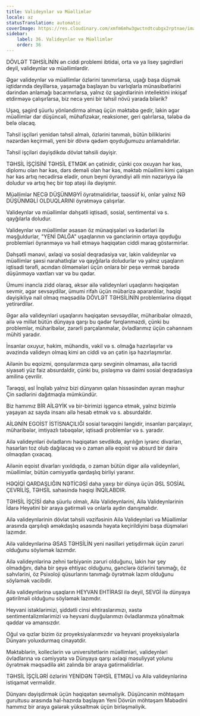 ```yaml
---
title: Valideynlər və Müəllimlər
locale: az
statusTranslation: automatic
coverImage: https://res.cloudinary.com/xmfm6mhw3gwctndtcubgx2rptnae/image/upload/v1740337243/small_cover_educacion_fundamental_a051170f1c.webp
sidebar:
    label: 36. Valideynlər və Müəllimlər
    order: 36
---
```

DÖVLƏT TƏHSİLİNİN ən ciddi problemi ibtidai, orta və ya lisey şagirdləri deyil, valideynlər və müəllimlərdir.

Əgər valideynlər və müəllimlər özlərini tanımırlarsa, uşağı başa düşmək iqtidarında deyillərsə, yaşamağa başlayan bu varlıqlarla münasibətlərini dərindən anlamağı bacarmırlarsa, yalnız öz şagirdlərinin intellektini inkişaf etdirməyə çalışırlarsa, biz necə yeni bir təhsil növü yarada bilərik?

Uşaq, şagird şüurlu yönləndirmə almaq üçün məktəbə gedir, lakin əgər müəllimlər dar düşüncəli, mühafizəkar, reaksioner, geri qalırlarsa, tələbə də belə olacaq.

Təhsil işçiləri yenidən təhsil almalı, özlərini tanımalı, bütün biliklərini nəzərdən keçirməli, yeni bir dövrə qədəm qoyduğumuzu anlamalıdırlar.

Təhsil işçiləri dəyişdikdə dövlət təhsili dəyişir.

TƏHSİL İŞÇİSİNİ TƏHSİL ETMƏK ən çətinidir, çünki çox oxuyan hər kəs, diplomu olan hər kəs, dərs deməli olan hər kəs, məktəb müəllimi kimi çalışan hər kəs artıq necədirsə elədir, onun beyni öyrəndiyi əlli min nəzəriyyə ilə doludur və artıq heç bir top atəşi ilə dəyişmir.

Müəllimlər NECƏ DÜŞÜNMƏYİ öyrətməlidirlər, təəssüf ki, onlar yalnız NƏ DÜŞÜNMƏLİ OLDUQLARINI öyrətməyə çalışırlar.

Valideynlər və müəllimlər dəhşətli iqtisadi, sosial, sentimental və s. qayğılarla doludur.

Valideynlər və müəllimlər əsasən öz münaqişələri və kədərləri ilə məşğuldurlar, "YENİ DALĞA" uşaqlarının və gənclərinin ortaya qoyduğu problemləri öyrənməyə və həll etməyə həqiqətən ciddi maraq göstərmirlər.

Dəhşətli mənəvi, əxlaqi və sosial deqradasiya var, lakin valideynlər və müəllimlər şəxsi narahatlıqlar və qayğılarla doludurlar və yalnız uşaqların iqtisadi tərəfi, acından ölməmələri üçün onlara bir peşə vermək barədə düşünməyə vaxtları var və bu qədər.

Ümumi inancla zidd olaraq, əksər ailə valideynləri uşaqlarını həqiqətən sevmir, əgər sevsəydilər, ümumi rifah üçün mübarizə aparardılar, həqiqi dəyişikliyə nail olmaq məqsədilə DÖVLƏT TƏHSİLİNİN problemlərinə diqqət yetirərdilər.

Əgər ailə valideynləri uşaqlarını həqiqətən sevsəydilər, müharibələr olmazdı, ailə və millət bütün dünyaya qarşı bu qədər fərqlənməzdi, çünki bu problemlər, müharibələr, zərərli parçalanmalar, övladlarımız üçün cəhənnəm mühiti yaradır.

İnsanlar oxuyur, həkim, mühəndis, vəkil və s. olmağa hazırlaşırlar və əvəzində valideyn olmaq kimi ən ciddi və ən çətin işə hazırlaşmırlar.

Ailənin bu eqoizmi, qonşularımıza qarşı sevginin olmaması, ailə təcridi siyasəti yüz faiz absurdaldir, çünki bu, pisləşmə və daimi sosial deqradasiya amilinə çevrilir.

Tərəqqi, əsl İnqilab yalnız bizi dünyanın qalan hissəsindən ayıran məşhur Çin sədlərini dağıtmaqla mümkündür.

Biz hamımız BİR AİLƏYİK və bir-birimizi işgəncə etmək, yalnız bizimlə yaşayan az sayda insanı ailə hesab etmək və s. absurdaldır.

AİLƏNİN EGOİST İSTİSNAÇILIĞI sosial tərəqqini ləngidir, insanları parçalayır, müharibələr, imtiyazlı təbəqələr, iqtisadi problemlər və s. yaradır.

Ailə valideynləri övladlarını həqiqətən sevdikdə, ayrılığın iyrənc divarları, hasarları toz olub dağılacaq və o zaman ailə eqoist və absurd bir dairə olmaqdan çıxacaq.

Ailənin eqoist divarları yıxıldıqda, o zaman bütün digər ailə valideynləri, müəllimlər, bütün cəmiyyətlə qardaşlıq birliyi yaranır.

HƏQİQİ QARDAŞLIĞIN NƏTİCƏSİ daha yaxşı bir dünya üçün ƏSL SOSİAL ÇEVRİLİŞ, TƏHSİL sahəsində həqiqi İNQİLABDIR.

TƏHSİL İŞÇİSİ daha şüurlu olmalı, Ailə Valideynlərini, Ailə Valideynlərinin İdarə Heyətini bir araya gətirməli və onlarla aydın danışmalıdır.

Ailə valideynlərinin dövlət təhsili vəzifəsinin Ailə Valideynləri və Müəllimlər arasında qarşılıqlı əməkdaşlıq əsasında həyata keçirildiyini başa düşmələri lazımdır.

Ailə valideynlərinə ƏSAS TƏHSİLİN yeni nəsilləri yetişdirmək üçün zəruri olduğunu söyləmək lazımdır.

Ailə valideynlərinə zehni tərbiyənin zəruri olduğunu, lakin hər şey olmadığını, daha bir şeyə ehtiyac olduğunu, gənclərə özlərini tanımağı, öz səhvlərini, öz Psixoloji qüsurlarını tanımağı öyrətmək lazım olduğunu söyləmək vacibdir.

Ailə valideynlərinə uşaqların HEYVAN EHTİRASI ilə deyil, SEVGİ ilə dünyaya gətirilməli olduğunu söyləmək lazımdır.

Heyvani istəklərimizi, şiddətli cinsi ehtiraslarımızı, xəstə sentimentalizmlərimizi və heyvani duyğularımızı övladlarımıza yönəltmək qəddar və amansızdır.

Oğul və qızlar bizim öz proyeksiyalarımızdır və heyvani proyeksiyalarla Dünyanı yoluxdurmaq cinayətdir.

Məktəblərin, kolleclərin və universitetlərin müəllimləri, valideynləri övladlarına və cəmiyyətə və Dünyaya qarşı əxlaqi məsuliyyət yolunu öyrətmək məqsədilə akt zalında bir araya gətirməlidirlər.

TƏHSİL İŞÇİLƏRİ özlərini YENİDƏN TƏHSİL ETMƏLİ və Ailə valideynlərinə istiqamət verməlidir.

Dünyanı dəyişdirmək üçün həqiqətən sevməliyik. Düşüncənin möhtəşəm gurultusu arasında hal-hazırda başlayan Yeni Dövrün möhtəşəm Məbədini hamımız bir araya gələrək yüksəltmək üçün birləşməliyik.

